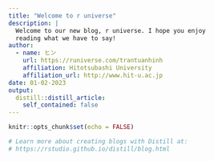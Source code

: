 ```yaml
---
title: "Welcome to r universe"
description: |
  Welcome to our new blog, r universe. I hope you enjoy 
  reading what we have to say!
author:
  - name: ヒン 
    url: https://runiverse.com/trantuanhinh
    affiliation: Hitotsubashi University
    affiliation_url: http://www.hit-u.ac.jp
date: 01-02-2023
output:
  distill::distill_article:
    self_contained: false
---
```


```r
knitr::opts_chunk$set(echo = FALSE)

# Learn more about creating blogs with Distill at:
# https://rstudio.github.io/distill/blog.html

```




